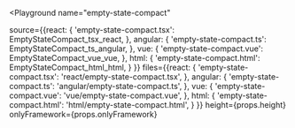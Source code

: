 

<Playground
  name="empty-state-compact"
  
  source={{react: {
             'empty-state-compact.tsx': EmptyStateCompact_tsx_react,
           },
           angular: {
             'empty-state-compact.ts': EmptyStateCompact_ts_angular,
           },
           vue: {
             'empty-state-compact.vue': EmptyStateCompact_vue_vue,
           },
           html: {
             'empty-state-compact.html': EmptyStateCompact_html_html,
           }
}}
  files={{react: {
            'empty-state-compact.tsx': 'react/empty-state-compact.tsx',
          },
          angular: {
            'empty-state-compact.ts': 'angular/empty-state-compact.ts',
          },
          vue: {
            'empty-state-compact.vue': 'vue/empty-state-compact.vue',
          },
          html: {
            'empty-state-compact.html': 'html/empty-state-compact.html',
          }
}}
  height={props.height}
  onlyFramework={props.onlyFramework}
></Playground>
